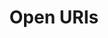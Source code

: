 ---
title: Open URIs
description: An Kando item which opens a URI.
banner:
  content: 🚧 This page is under construction! 🚧
---